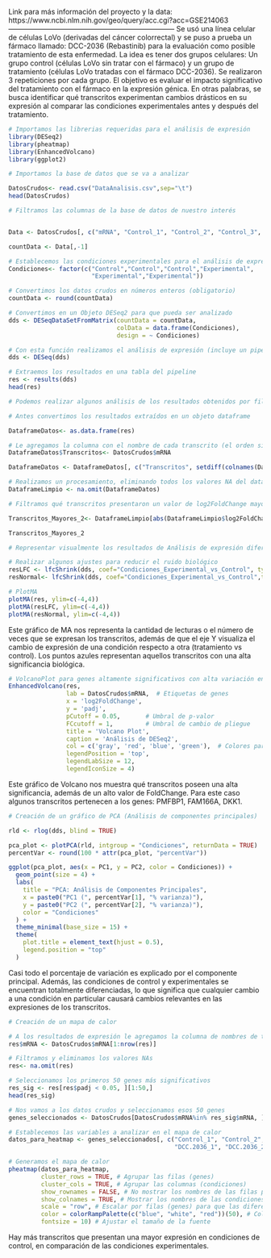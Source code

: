 Link para más información del proyecto y la data: 
https://www.ncbi.nlm.nih.gov/geo/query/acc.cgi?acc=GSE214063
-----------------------------------------------------------------------
Se usó una línea celular de células LoVo (derivadas del cáncer colorrectal) y se puso a prueba un fármaco llamado: DCC-2036 (Rebastinib) para la evaluación como posible tratamiento de esta enfermedad. La idea es tener dos grupos celulares: Un grupo control (células LoVo sin tratar con el fármaco) y un grupo de tratamiento (células LoVo tratadas con el fármaco DCC-2036). Se realizaron 3 repeticiones por cada grupo.
El objetivo es evaluar el impacto significativo del tratamiento con el fármaco en la expresión génica. En otras palabras, se busca identificar qué transcritos experimentan cambios drásticos en su expresión al comparar las condiciones experimentales antes y después del tratamiento.


```{r}
# Importamos las librerias requeridas para el análisis de expresión
library(DESeq2)
library(pheatmap)
library(EnhancedVolcano)
library(ggplot2)

# Importamos la base de datos que se va a analizar

DatosCrudos<- read.csv("DataAnalisis.csv",sep="\t")
head(DatosCrudos)

```

```{r}

# Filtramos las columnas de la base de datos de nuestro interés


Data <- DatosCrudos[, c("mRNA", "Control_1", "Control_2", "Control_3", "DCC.2036_1", "DCC.2036_2", "DCC.2036_3")]

countData <- Data[,-1]

# Establecemos las condiciones experimentales para el análisis de expresión
Condiciones<- factor(c("Control","Control","Control","Experimental",
                       "Experimental","Experimental"))

# Convertimos los datos crudos en números enteros (obligatorio)
countData <- round(countData)

# Convertimos en un Objeto DESeq2 para que pueda ser analizado
dds <- DESeqDataSetFromMatrix(countData = countData,
                              colData = data.frame(Condiciones),
                              design = ~ Condiciones)

# Con esta función realizamos el análisis de expresión (incluye un pipeline)
dds <- DESeq(dds)

# Extraemos los resultados en una tabla del pipeline
res <- results(dds)
head(res)

```

```{r}

# Podemos realizar algunos análisis de los resultados obtenidos por filtración 

# Antes convertimos los resultados extraídos en un objeto dataframe

DataframeDatos<- as.data.frame(res)

# Le agregamos la columna con el nombre de cada transcrito (el orden sigue igual)
DataframeDatos$Transcritos<- DatosCrudos$mRNA

DataframeDatos <- DataframeDatos[, c("Transcritos", setdiff(colnames(DataframeDatos), "Transcritos"))]

# Realizamos un procesamiento, eliminando todos los valores NA del dataframe 
DataframeLimpio <- na.omit(DataframeDatos)

# Filtramos qué transcritos presentaron un valor de log2FoldChange mayor a 6

Transcritos_Mayores_2<- DataframeLimpio[abs(DataframeLimpio$log2FoldChange)>6,]

Transcritos_Mayores_2

```
```{r}
# Representar visualmente los resultados de Análisis de expresión diferencial

# Realizar algunos ajustes para reducir el ruido biológico
resLFC <- lfcShrink(dds, coef="Condiciones_Experimental_vs_Control", type="apeglm")
resNormal<- lfcShrink(dds, coef="Condiciones_Experimental_vs_Control",type="normal")

# PlotMA
plotMA(res, ylim=c(-4,4))
plotMA(resLFC, ylim=c(-4,4))
plotMA(resNormal, ylim=c(-4,4))


``` 
Este gráfico de MA nos representa la cantidad de lecturas o el número de veces que se expresan los transcritos, además de que el eje Y visualiza el cambio de expresión de una condición respecto a otra (tratamiento vs control). Los puntos azules representan aquellos transcritos con una alta significancia biológica. 

```{r}

# VolcanoPlot para genes altamente significativos con alta variación en FoldChange
EnhancedVolcano(res,
                lab = DatosCrudos$mRNA,  # Etiquetas de genes
                x = 'log2FoldChange',
                y = 'padj',       
                pCutoff = 0.05,       # Umbral de p-valor
                FCcutoff = 1,         # Umbral de cambio de pliegue
                title = 'Volcano Plot',
                caption = 'Análisis de DESeq2',
                col = c('gray', 'red', 'blue', 'green'),  # Colores para los puntos
                legendPosition = 'top',
                legendLabSize = 12,
                legendIconSize = 4)


```

Este gráfico de Volcano nos muestra qué transcritos poseen una alta significancia, además de un alto valor de FoldChange. Para este caso algunos transcritos pertenecen a los genes: PMFBP1, FAM166A, DKK1.  

```{r}

# Creación de un gráfico de PCA (Análisis de componentes principales)

rld <- rlog(dds, blind = TRUE)

pca_plot <- plotPCA(rld, intgroup = "Condiciones", returnData = TRUE)
percentVar <- round(100 * attr(pca_plot, "percentVar"))

ggplot(pca_plot, aes(x = PC1, y = PC2, color = Condiciones)) +
  geom_point(size = 4) +  
  labs(
    title = "PCA: Análisis de Componentes Principales",
    x = paste0("PC1 (", percentVar[1], "% varianza)"),
    y = paste0("PC2 (", percentVar[2], "% varianza)"),
    color = "Condiciones"
  ) +
  theme_minimal(base_size = 15) + 
  theme(
    plot.title = element_text(hjust = 0.5), 
    legend.position = "top" 
  )  

```

Casi todo el porcentaje de variación es explicado por el componente principal. Además, las condiciones de control y experimentales se encuentran totalmente diferenciadas, lo que significa que cualquier cambio a una condición en particular causará cambios relevantes en las expresiones de los transcritos. 

```{r}

# Creación de un mapa de calor 

# A los resultados de expresión le agregamos la columna de nombres de transcritos
res$mRNA <- DatosCrudos$mRNA[1:nrow(res)]

# Filtramos y eliminamos los valores NAs
res<- na.omit(res)

# Seleccionamos los primeros 50 genes más significativos
res_sig <- res[res$padj < 0.05, ][1:50,]
head(res_sig)

# Nos vamos a los datos crudos y seleccionamos esos 50 genes
genes_seleccionados <- DatosCrudos[DatosCrudos$mRNA%in% res_sig$mRNA, ]

# Establecemos las variables a analizar en el mapa de calor
datos_para_heatmap <- genes_seleccionados[, c("Control_1", "Control_2", "Control_3", 
                                              "DCC.2036_1", "DCC.2036_2", "DCC.2036_3")]

# Generamos el mapa de calor 
pheatmap(datos_para_heatmap, 
         cluster_rows = TRUE, # Agrupar las filas (genes)
         cluster_cols = TRUE, # Agrupar las columnas (condiciones)
         show_rownames = FALSE, # No mostrar los nombres de las filas para mayor claridad
         show_colnames = TRUE, # Mostrar los nombres de las condiciones
         scale = "row", # Escalar por filas (genes) para que las diferencias entre los genes sean más evidentes
         color = colorRampPalette(c("blue", "white", "red"))(50), # Colores del mapa de calor
         fontsize = 10) # Ajustar el tamaño de la fuente


```

Hay más transcritos que presentan una mayor expresión en condiciones de control, en comparación de las condiciones experimentales. 
